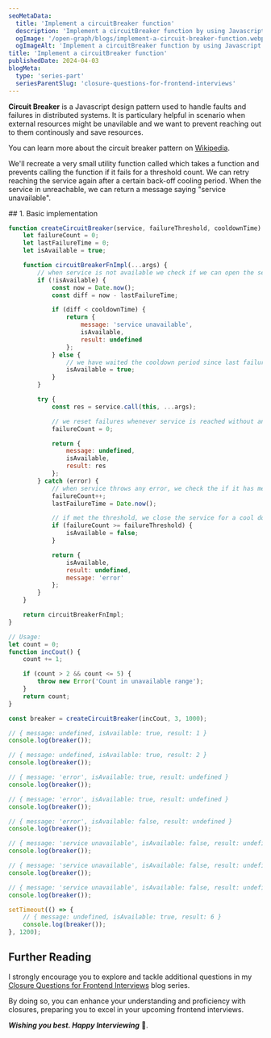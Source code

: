 ```yaml
---
seoMetaData:
  title: 'Implement a circuitBreaker function'
  description: 'Implement a circuitBreaker function by using Javascript closures.'
  ogImage: '/open-graph/blogs/implement-a-circuit-breaker-function.webp'
  ogImageAlt: 'Implement a circuitBreaker function by using Javascript closures.'
title: 'Implement a circuitBreaker function'
publishedDate: 2024-04-03
blogMeta:
  type: 'series-part'
  seriesParentSlug: 'closure-questions-for-frontend-interviews'
---
```


**Circuit Breaker** is a Javascript design pattern used to handle faults and failures in distributed systems. It is particulary helpful in scenario when external resources might be unavilable and we want to prevent reaching out to them continously and save resources.

You can learn more about the circuit breaker pattern on [Wikipedia](https://en.wikipedia.org/wiki/Circuit_breaker_design_pattern 'Vistit Wikipedia to read more on the circuit breaker pattern').

We'll recreate a very small utility function called <InlineCode code="createCircuitBreaker"/> which takes a function and prevents calling the function if it fails for a threshold count. We can retry reaching the service again after a certain back-off cooling period.
When the service in unreachable, we can return a message saying "service unavailable".

<section>
## 1. Basic implementation

```js title="./src/createCircuitBreaker.js"
function createCircuitBreaker(service, failureThreshold, cooldownTime) {
	let failureCount = 0;
	let lastFailureTime = 0;
	let isAvailable = true;

	function circuitBreakerFnImpl(...args) {
		// when service is not available we check if we can open the service again
		if (!isAvailable) {
			const now = Date.now();
			const diff = now - lastFailureTime;

			if (diff < cooldownTime) {
				return {
					message: 'service unavailable',
					isAvailable,
					result: undefined
				};
			} else {
				// we have waited the cooldown period since last failure
				isAvailable = true;
			}
		}

		try {
			const res = service.call(this, ...args);

			// we reset failures whenever service is reached without any errors
			failureCount = 0;

			return {
				message: undefined,
				isAvailable,
				result: res
			};
		} catch (error) {
			// when service throws any error, we check the if it has met the failure threshold
			failureCount++;
			lastFailureTime = Date.now();

			// if met the threshold, we close the service for a cool down time
			if (failureCount >= failureThreshold) {
				isAvailable = false;
			}

			return {
				isAvailable,
				result: undefined,
				message: 'error'
			};
		}
	}

	return circuitBreakerFnImpl;
}

// Usage:
let count = 0;
function incCout() {
	count += 1;

	if (count > 2 && count <= 5) {
		throw new Error('Count in unavailable range');
	}
	return count;
}

const breaker = createCircuitBreaker(incCout, 3, 1000);

// { message: undefined, isAvailable: true, result: 1 }
console.log(breaker());

// { message: undefined, isAvailable: true, result: 2 }
console.log(breaker());

// { message: 'error', isAvailable: true, result: undefined }
console.log(breaker());

// { message: 'error', isAvailable: true, result: undefined }
console.log(breaker());

// { message: 'error', isAvailable: false, result: undefined }
console.log(breaker());

// { message: 'service unavailable', isAvailable: false, result: undefined }
console.log(breaker());

// { message: 'service unavailable', isAvailable: false, result: undefined }
console.log(breaker());

// { message: 'service unavailable', isAvailable: false, result: undefined }
console.log(breaker());

setTimeout(() => {
	// { message: undefined, isAvailable: true, result: 6 }
	console.log(breaker());
}, 1200);
```

</section>

## Further Reading

I strongly encourage you to explore and tackle additional questions in my [Closure Questions for Frontend Interviews](/blog/closure-questions-for-frontend-interviews/ 'Find more question on closures in the closure questions for frontend Interviews blog series') blog series.

By doing so, you can enhance your understanding and proficiency with closures, preparing you to excel in your upcoming frontend interviews.

**_Wishing you best. Happy Interviewing_** 🫡.
